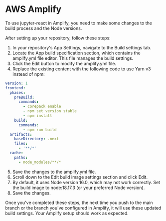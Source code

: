 
# AWS Amplify

To use jupyter-react in Amplify, you need to make some changes to the build process and the Node versions.

<ModalImage
  small="https://datalayer-jupyter-examples.s3.us-east-1.amazonaws.com/deploy/amplify-get-started.png"
  large="https://datalayer-jupyter-examples.s3.us-east-1.amazonaws.com/deploy/amplify-get-started.png"
  alt="Repository setup"
/>

After setting up your repository, follow these steps:

1. In your repository's App Settings, navigate to the Build settings tab.
   <ModalImage
     small="https://datalayer-jupyter-examples.s3.us-east-1.amazonaws.com/deploy/amplify-settings.png"
     large="https://datalayer-jupyter-examples.s3.us-east-1.amazonaws.com/deploy/amplify-settings.png"
     alt="Tab Settings"
   />
2. Locate the App build specification section, which contains the amplify.yml file editor. This file manages the build settings.
   <ModalImage
     small="https://datalayer-jupyter-examples.s3.us-east-1.amazonaws.com/deploy/amplify-app-build-spec.png"
     large="https://datalayer-jupyter-examples.s3.us-east-1.amazonaws.com/deploy/amplify-app-build-spec.png"
     alt="App build specification"
   />
3. Click the Edit button to modify the amplify.yml file.
4. Replace the existing content with the following code to use Yarn v3 instead of npm:

```yaml
version: 1
frontend:
  phases:
    preBuild:
      commands:
        - corepack enable
        - npm set version stable
        - npm install
    build:
      commands:
        - npm run build
  artifacts:
    baseDirectory: .next
    files:
      - '**/*'
  cache:
    paths:
      - node_modules/**/*
```

5. Save the changes to the amplify.yml file.
6. Scroll down to the Edit build image settings section and click Edit.
   <ModalImage
     small="https://datalayer-jupyter-examples.s3.us-east-1.amazonaws.com/deploy/amplify-settings-build-image.png"
     large="https://datalayer-jupyter-examples.s3.us-east-1.amazonaws.com/deploy/amplify-settings-build-image.png"
     alt="Build image settings"
   />
7. By default, it uses Node version 16.0, which may not work correctly. Set the build image to node:18.17.3 (or your preferred Node version).
8. Save the changes.

Once you've completed these steps, the next time you push to the main branch or the branch you've configured in Amplify, it will use these updated build settings. Your Amplify setup should work as expected.
